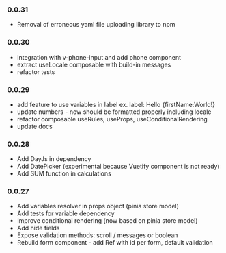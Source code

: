 
<Meta
  title="Changelog"
/>
### 0.0.31
* Removal of erroneous yaml file uploading library to npm

### 0.0.30
* integration with v-phone-input and add phone component
* extract useLocale composable with build-in messages
* refactor tests

### 0.0.29
* add feature to use variables in label ex. label: Hello &#123;firstName:World!&#125;
* update numbers - now should be formatted properly including locale
* refactor composable useRules, useProps, useConditionalRendering
* update docs

### 0.0.28
* Add DayJs in dependency
* Add DatePicker (experimental because Vuetify component is not ready)
* Add SUM function in calculations

### 0.0.27
* Add variables resolver in props object (pinia store model)
* Add tests for variable dependency
* Improve conditional rendering (now based on pinia store model)
* Add hide fields
* Expose validation methods: scroll / messages or boolean
* Rebuild form component - add Ref with id per form, default validation

